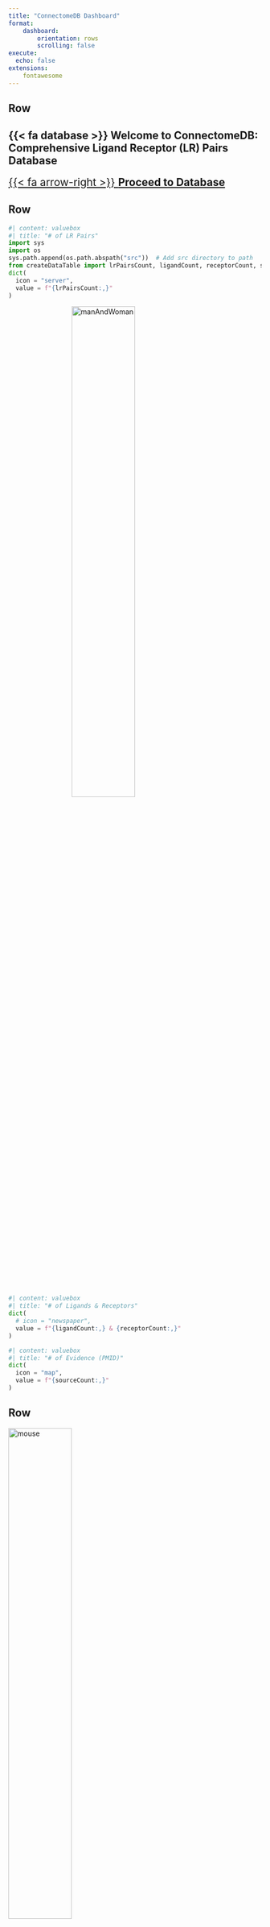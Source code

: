 ```yaml
---
title: "ConnectomeDB Dashboard"
format: 
    dashboard:
        orientation: rows
        scrolling: false 
execute:
  echo: false
extensions:
    fontawesome
---
```

## Row

 <h2> {{< fa database >}} Welcome to ConnectomeDB: Comprehensive Ligand Receptor (LR) Pairs Database</h2>
[{{< fa arrow-right >}} **Proceed to Database**](database.qmd){style="font-size: 1.5em;"}

## Row {.flow}


```python
#| content: valuebox
#| title: "# of LR Pairs"
import sys
import os
sys.path.append(os.path.abspath("src"))  # Add src directory to path
from createDataTable import lrPairsCount, ligandCount, receptorCount, sourceCount, MouseLigandCount, MouseReceptorCount, RatLigandCount, RatReceptorCount
dict(
  icon = "server",
  value = f"{lrPairsCount:,}"
)
```
<img src="data/image/human.png" alt="manAndWoman" style="width:50%; margin:auto; display:block;">

```python
#| content: valuebox
#| title: "# of Ligands & Receptors"
dict(
  # icon = "newspaper",
  value = f"{ligandCount:,} & {receptorCount:,}"
)
```

```python
#| content: valuebox
#| title: "# of Evidence (PMID)"
dict(
  icon = "map",
  value = f"{sourceCount:,}"
)
```

## Row {.flow}

<img src="data/image/mouse.png" alt="mouse" style="width:50%; margin:auto;">

```python
#| content: valuebox
#| title: "# of Mouse L & R Orthologs"
dict(
  # icon = "newspaper",
  value = f"{MouseLigandCount:,} & {MouseReceptorCount:,}"
)
```

<img src="data/image/rat.png" alt="rat" style="width:50%; margin:auto;">

```python
#| content: valuebox
#| title: "# of Rat L & R Orthologs"
dict(
  # icon = "newspaper",
  value = f"{RatLigandCount:,} & {RatReceptorCount:,}"
)
```


